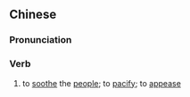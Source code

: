 {{also|抚绥}}
==Chinese==
{{zh-forms|s=抚绥}}

===Pronunciation===
{{zh-pron
|m=fǔ綏
|c=fu2 seoi1
|cat=v
}}

===Verb===
{{zh-verb}}

# to [[soothe]] the [[people]]; to [[pacify]]; to [[appease]]